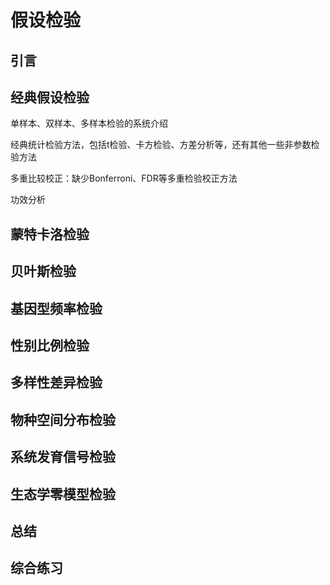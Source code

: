 # 假设检验

## 引言

## 经典假设检验

单样本、双样本、多样本检验的系统介绍

经典统计检验方法，包括t检验、卡方检验、方差分析等，还有其他一些非参数检验方法

多重比较校正：缺少Bonferroni、FDR等多重检验校正方法

功效分析

## 蒙特卡洛检验


## 贝叶斯检验

## 基因型频率检验

## 性别比例检验

## 多样性差异检验

## 物种空间分布检验

## 系统发育信号检验

## 生态学零模型检验



## 总结

## 综合练习